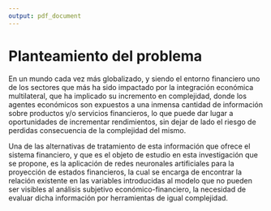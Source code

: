```yaml
---
output: pdf_document
---
```


# Planteamiento del problema

En un mundo cada vez más globalizado, y siendo el entorno financiero uno de los sectores que más ha sido impactado por la integración económica multilateral, que ha implicado su incremento en complejidad, donde los agentes económicos son expuestos a una inmensa cantidad de información sobre productos y/o servicios financieros, lo que puede dar lugar a oportunidades de incrementar rendimientos, sin dejar de lado el riesgo de perdidas consecuencia de la complejidad del mismo.

Una de las alternativas de tratamiento de esta información que ofrece el sistema financiero, y que es el objeto de estudio en esta investigación que se propone, es la aplicación de redes neuronales artificiales para la proyección de estados financieros, la cual se encarga de encontrar la relación existente en las variables introducidas al modelo que no pueden ser visibles al análisis subjetivo económico-financiero, la necesidad de evaluar dicha información por herramientas de igual complejidad.

